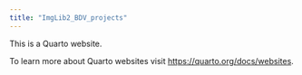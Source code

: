 ```yaml
---
title: "ImgLib2_BDV_projects"
---
```


This is a Quarto website.

To learn more about Quarto websites visit <https://quarto.org/docs/websites>.
